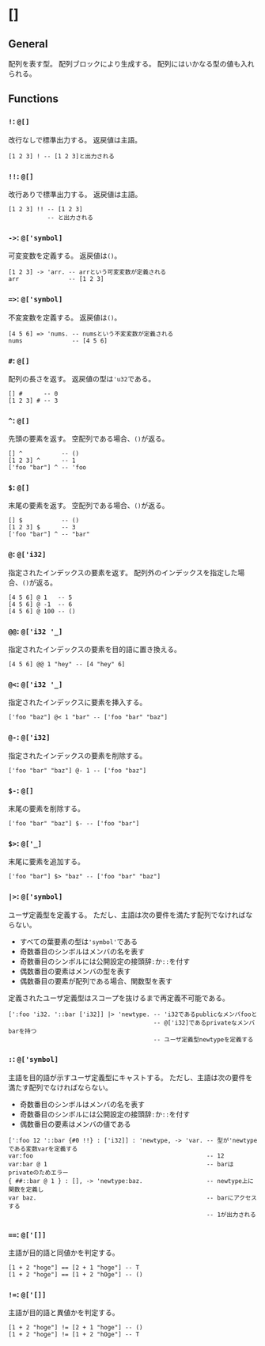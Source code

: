 # []

## General

配列を表す型。
配列ブロックにより生成する。
配列にはいかなる型の値も入れられる。

## Functions

### `!`: `@[]`

改行なしで標準出力する。
返戻値は主語。

```fuzzy
[1 2 3] ! -- [1 2 3]と出力される
```

### `!!`: `@[]`

改行ありで標準出力する。
返戻値は主語。

```fuzzy
[1 2 3] !! -- [1 2 3]
           -- と出力される
```

### `->`: `@['symbol]`

可変変数を定義する。
返戻値は`()`。

```fuzzy
[1 2 3] -> 'arr. -- arrという可変変数が定義される
arr              -- [1 2 3]
```

### `=>`: `@['symbol]`

不変変数を定義する。
返戻値は`()`。

```fuzzy
[4 5 6] => 'nums. -- numsという不変変数が定義される
nums              -- [4 5 6]
```

### `#`: `@[]`

配列の長さを返す。
返戻値の型は`'u32`である。

```fuzzy
[] #      -- 0
[1 2 3] # -- 3
```

### `^`: `@[]`

先頭の要素を返す。
空配列である場合、`()`が返る。

```fuzzy
[] ^           -- ()
[1 2 3] ^      -- 1
['foo "bar"] ^ -- 'foo
```

### `$`: `@[]`

末尾の要素を返す。
空配列である場合、`()`が返る。

```fuzzy
[] $           -- ()
[1 2 3] $      -- 3
['foo "bar"] ^ -- "bar"
```

### `@`: `@['i32]`

指定されたインデックスの要素を返す。
配列外のインデックスを指定した場合、`()`が返る。

```fuzzy
[4 5 6] @ 1   -- 5
[4 5 6] @ -1  -- 6
[4 5 6] @ 100 -- ()
```

### `@@`: `@['i32 '_]`

指定されたインデックスの要素を目的語に置き換える。

```fuzzy
[4 5 6] @@ 1 "hey" -- [4 "hey" 6]
```

### `@<`: `@['i32 '_]`

指定されたインデックスに要素を挿入する。

```fuzzy
['foo "baz"] @< 1 "bar" -- ['foo "bar" "baz"]
```

### `@-`: `@['i32]`

指定されたインデックスの要素を削除する。

```fuzzy
['foo "bar" "baz"] @- 1 -- ['foo "baz"]
```

### `$-`: `@[]`

末尾の要素を削除する。

```fuzzy
['foo "bar" "baz"] $- -- ['foo "bar"]
```

### `$>`: `@['_]`

末尾に要素を追加する。

```fuzzy
['foo "bar"] $> "baz" -- ['foo "bar" "baz"]
```

### `|>`: `@['symbol]`

ユーザ定義型を定義する。
ただし、主語は次の要件を満たす配列でなければならない。

- すべての葉要素の型は`'symbol'`である
- 奇数番目のシンボルはメンバの名を表す
- 奇数番目のシンボルには公開設定の接頭辞`:`か`::`を付す
- 偶数番目の要素はメンバの型を表す
- 偶数番目の要素が配列である場合、関数型を表す

定義されたユーザ定義型はスコープを抜けるまで再定義不可能である。

```fuzzy
[':foo 'i32. '::bar ['i32]] |> 'newtype. -- 'i32であるpublicなメンバfooと
                                         -- @['i32]であるprivateなメンバbarを持つ
                                         -- ユーザ定義型newtypeを定義する
```

### `:`: `@['symbol]`

主語を目的語が示すユーザ定義型にキャストする。
ただし、主語は次の要件を満たす配列でなければならない。

- 奇数番目のシンボルはメンバの名を表す
- 奇数番目のシンボルには公開設定の接頭辞`:`か`::`を付す
- 偶数番目の要素はメンバの値である

```fuzzy
[':foo 12 '::bar {#0 !!} : ['i32]] : 'newtype, -> 'var. -- 型が'newtypeである変数varを定義する
var:foo                                                 -- 12
var:bar @ 1                                             -- barはprivateのためエラー
{ ##::bar @ 1 } : [], -> 'newtype:baz.                  -- newtype上に関数を定義し
var baz.                                                -- barにアクセスする
                                                        -- 1が出力される
```

### `==`: `@['[]]`

主語が目的語と同値かを判定する。

```fuzzy
[1 + 2 "hoge"] == [2 + 1 "hoge"] -- T
[1 + 2 "hoge"] == [1 + 2 "hOge"] -- ()
```

### `!=`: `@['[]]`

主語が目的語と異値かを判定する。

```fuzzy
[1 + 2 "hoge"] != [2 + 1 "hoge"] -- ()
[1 + 2 "hoge"] != [1 + 2 "hOge"] -- T
```
